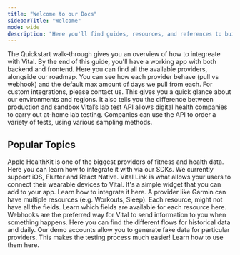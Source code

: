 ```yaml
---
title: "Welcome to our Docs"
sidebarTitle: "Welcome"
mode: wide
description: "Here you'll find guides, resources, and references to build using Vital's APIs and SDKs."
---
```


<CardGroup cols={2}>
  <Card title="Quickstart" icon="bolt" color="#FDD023" href="/home/quickstart">
    The Quickstart walk-through gives you an overview of how to integreate with
    Vital. By the end of this guide, you'll have a working app with both backend
    and frontend.
  </Card>
  <Card
    title="Providers"
    icon="gears"
    color="#0285c7"
    href="/wearables/providers/introduction"
  >
    Here you can find all the available providers, alongside our roadmap. You
    can see how each provider behave (pull vs webhook) and the default max
    amount of days we pull from each. For custom integrations, please contact
    us.
  </Card>
  <Card
    title="Environments"
    icon="seedling"
    color="#16a34a"
    href="/home/environments"
  >
    This gives you a quick glance about our environments and regions. It also
    tells you the difference between production and sandbox
  </Card>
  <Card
    title="Labs and Test Kits"
    icon="flask"
    color="#BF40BF"
    href="/lab/home/introduction"
  >
    Vital’s lab test API allows digital health companies to carry out at-home
    lab testing. Companies can use the API to order a variety of tests, using
    various sampling methods.
  </Card>
</CardGroup>

## Popular Topics

<CardGroup cols={1}>
  <Card title="Apple HealthKit" icon="apple" href="/wearables/sdks/ios">
    Apple HealthKit is one of the biggest providers of fitness and health data.
    Here you can learn how to integrate it with via our SDKs. We currently
    support iOS, Flutter and React Native.
  </Card>
  <Card
    title="Vital Link"
    icon="link"
    href="/wearables/vital-link/introduction"
  >
    Vital Link is what allows your users to connect their wearable devices to
    Vital. It's a simple widget that you can add to your app. Learn how to
    integrate it here.
  </Card>
  <Card
    title="Fields per Resource per Provider"
    icon="files"
    href="/wearables/providers/resources"
  >
    A provider like Garmin can have multiple resources (e.g. Workouts, Sleep).
    Each resource, might not have all the fields. Learn which fields are
    available for each resource here.
  </Card>
  <Card title="Webhooks" icon="radar" href="/webhooks/introduction">
    Webhooks are the preferred way for Vital to send information to you when
    something happens. Here you can find the different flows for historical data
    and daily.
  </Card>
  <Card
    title="Demo accounts"
    icon="parachute-box"
    href="/wearables/providers/test_data"
  >
    Our demo accounts allow you to generate fake data for particular providers.
    This makes the testing process much easier! Learn how to use them here.
  </Card>
</CardGroup>
